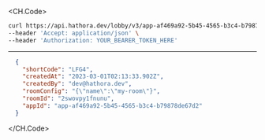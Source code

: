 
<CH.Code>
```bash Example Request
curl https://api.hathora.dev/lobby/v3/app-af469a92-5b45-4565-b3c4-b79878de67d2/info/roomid/2swovpy1fnunu \
--header 'Accept: application/json' \
--header 'Authorization: YOUR_BEARER_TOKEN_HERE'
```
---

```json Example Response
  {
    "shortCode": "LFG4",
    "createdAt": "2023-03-01T02:13:33.902Z",
    "createdBy": "dev@hathora.dev",
    "roomConfig": "{\"name\":\"my-room\"}",
    "roomId": "2swovpy1fnunu",
    "appId": "app-af469a92-5b45-4565-b3c4-b79878de67d2"
  }
```
</CH.Code>
